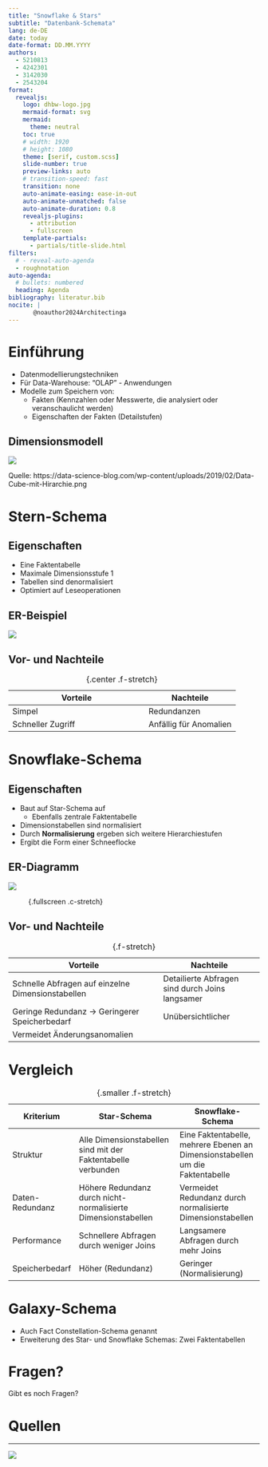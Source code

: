 ```yaml
---
title: "Snowflake & Stars"
subtitle: "Datenbank-Schemata"
lang: de-DE
date: today
date-format: DD.MM.YYYY
authors:
  - 5210813
  - 4242301
  - 3142030
  - 2543204
format:
  revealjs:
    logo: dhbw-logo.jpg
    mermaid-format: svg
    mermaid:
      theme: neutral
    toc: true
    # width: 1920
    # height: 1080
    theme: [serif, custom.scss]
    slide-number: true
    preview-links: auto
    # transition-speed: fast
    transition: none
    auto-animate-easing: ease-in-out
    auto-animate-unmatched: false
    auto-animate-duration: 0.8
    revealjs-plugins:
      - attribution
      - fullscreen
    template-partials: 
      - partials/title-slide.html
filters:
  # - reveal-auto-agenda
  - roughnotation
auto-agenda:
  # bullets: numbered
  heading: Agenda
bibliography: literatur.bib
nocite: |
       @noauthor2024Architectinga
---
```

# Einführung
- Datenmodellierungstechniken
- Für Data-Warehouse: "OLAP" - Anwendungen
- Modelle zum Speichern von:
  - Fakten (Kennzahlen oder Messwerte, die analysiert oder veranschaulicht werden)
  - Eigenschaften der Fakten (Detailstufen)

## Dimensionsmodell
<img src="Data-Cube-mit-Hirarchie.png">

::: {.attribution}
Quelle: https://data-science-blog.com/wp-content/uploads/2019/02/Data-Cube-mit-Hirarchie.png
:::

# Stern-Schema

## Eigenschaften
- Eine Faktentabelle
- Maximale Dimensionsstufe 1
- Tabellen sind denormalisiert
- Optimiert auf Leseoperationen

## ER-Beispiel

<img src="erm_star.svg" class="f-stretch" />

## Vor- und Nachteile

|Vorteile       |Nachteile|
|---------------|----------|
|<span class="text-green">Simpel</span> |<span class="text-red">Redundanzen</span>|
|<span class="text-green">Schneller Zugriff</span>| <span class="text-red">Anfällig für Anomalien</span>|

: {.center .f-stretch}

# Snowflake-Schema

## Eigenschaften
- Baut auf Star-Schema auf
  - Ebenfalls zentrale Faktentabelle
- Dimensionstabellen sind normalisiert
- Durch **Normalisierung** ergeben sich weitere Hierarchiestufen
- Ergibt die Form einer Schneeflocke

## ER-Diagramm

<img src="erm_snowflake.svg" class="f-stretch" />

: {.fullscreen .c-stretch}

## Vor- und Nachteile
|Vorteile       |Nachteile|
|---------------|----------|
|<span class="text-green">Schnelle Abfragen auf einzelne Dimensionstabellen</span> |<span class="text-red">Detailierte Abfragen sind durch Joins langsamer</span>|
|<span class="text-green">Geringe Redundanz -> Geringerer Speicherbedarf</span>| <span class="text-red">Unübersichtlicher</span>|
|<span class="text-green">Vermeidet Änderungsanomalien</span>| |

: {.f-stretch}

# Vergleich

|Kriterium  |Star-Schema       |Snowflake-Schema|
|---|---------------|----------|
| Struktur | Alle Dimensionstabellen sind mit der Faktentabelle verbunden | Eine Faktentabelle, mehrere Ebenen an  Dimensionstabellen um die Faktentabelle |
| Daten-Redundanz | Höhere Redundanz durch nicht-normalisierte Dimensionstabellen | Vermeidet Redundanz durch normalisierte Dimensionstabellen |
| Performance | Schnellere Abfragen durch weniger Joins | Langsamere Abfragen durch mehr Joins |
| Speicherbedarf | Höher (Redundanz) | Geringer (Normalisierung) |

: {.smaller .f-stretch}


# Galaxy-Schema

- Auch Fact Constellation-Schema genannt
- Erweiterung des Star- und Snowflake Schemas: Zwei Faktentabellen

# Fragen?
Gibt es noch Fragen?

# Quellen
::: {#refs}
:::

---
<img src="snowflake-schema-120723_0.png">